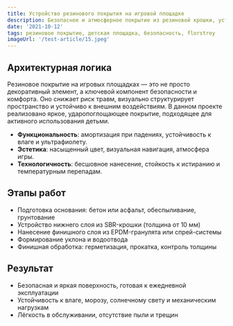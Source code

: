 ```yaml
---
title: Устройство резинового покрытия на игровой площадке
description: Безопасное и атмосферное покрытие из резиновой крошки, устойчивое к влаге и механическим нагрузкам
date: '2021-10-12'
tags: резиновое покрытие, детская площадка, безопасность, florstroy
imageUrl: '/test-article/15.jpeg'
---
```


<Quote
  content="Покрытие обеспечивает безопасность детей, визуальную привлекательность и устойчивость к погодным условиям."
  author="FlorStroy"
  cite="https://florstroy.ru/"
/>

## Архитектурная логика

Резиновое покрытие на игровых площадках — это не просто декоративный элемент, а ключевой компонент безопасности и комфорта. Оно снижает риск травм, визуально структурирует пространство и устойчиво к внешним воздействиям. В данном проекте реализовано яркое, ударопоглощающее покрытие, подходящее для активного использования детьми.

- **Функциональность**: амортизация при падениях, устойчивость к влаге и ультрафиолету.
- **Эстетика**: насыщенный цвет, визуальная навигация, атмосфера игры.
- **Технологичность**: бесшовное нанесение, стойкость к истиранию и температурным перепадам.

## Этапы работ

- Подготовка основания: бетон или асфальт, обеспыливание, грунтование
- Устройство нижнего слоя из SBR-крошки (толщина от 10 мм)
- Нанесение финишного слоя из EPDM-гранулята или спрей-системы
- Формирование уклона и водоотвода
- Финишная обработка: герметизация, прокатка, контроль толщины

<ArticleImage src="/test-article/15.jpeg" alt="Резиновое покрытие на игровой площадке" />

## Результат

- Безопасная и яркая поверхность, готовая к ежедневной эксплуатации
- Устойчивость к влаге, морозу, солнечному свету и механическим нагрузкам
- Лёгкость в обслуживании, отсутствие пыли и трещин

<Quote
  content="Площадка используется ежедневно, покрытие сохраняет цвет, эластичность и не требует ремонта."
  author="Технический специалист FlorStroy"
  cite="https://florstroy.ru/"
/>

